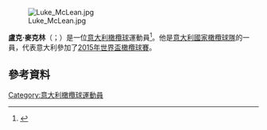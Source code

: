 [[File:Luke_McLean.jpg|thumb]]

'''盧克·麥克林'''（{{lang-it|Luke McLean}}；{{bd|1987年|6月29日}}）是一位[[意大利|意大利]][[橄欖球|橄欖球]]運動員<ref name="Aussie five-eighth overlooked for Italy">{{Cite news|date=6 November 2008|accessdate=7 March 2009|title=Aussie five-eighth overlooked for Italy|publisher=We Love Rugby|first=Darren|last=Walton|url=http://www.weloverugby.com/sports.news.view.php?id=37481613|deadurl=yes|archiveurl=https://web.archive.org/web/20120220161846/http://www.weloverugby.com/sports.news.view.php?id=37481613|archivedate=2012年2月20日}}</ref>。他是[[意大利國家橄欖球隊|意大利國家橄欖球隊]]的一員，代表意大利參加了[[2015年世界盃橄欖球賽|2015年世界盃橄欖球賽]]。

==參考資料==
{{Reflist}}
[[Category:意大利橄欖球運動員|Category:意大利橄欖球運動員]]